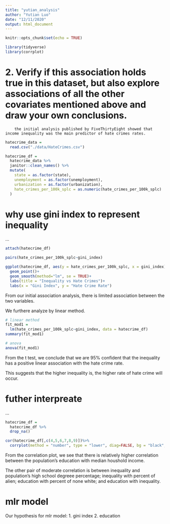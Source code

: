 ```yaml
---
title: "yutian_analysis"
author: "Yutian Luo"
date: "12/11/2020"
output: html_document
---
```


```r
knitr::opts_chunk$set(echo = TRUE)

library(tidyverse)
library(corrplot)
```

# 2. Verify if this association holds true in this dataset, but also explore associations of all the other covariates mentioned above and draw your own conclusions.

        the initial analysis published by FiveThirtyEight showed that income inequality was the main predictor of hate crimes rates.


```r

hatecrime_data = 
  read.csv("./data/HateCrimes.csv")

```


```r

hatecrime_df = 
  hatecrime_data %>% 
  janitor::clean_names() %>% 
  mutate(
    state = as.factor(state),
    unemployment = as.factor(unemployment),
    urbanization = as.factor(urbanization),
    hate_crimes_per_100k_splc = as.numeric(hate_crimes_per_100k_splc)
  )

```

# why use gini index to represent inequality
...

```r

attach(hatecrime_df)

pairs(hate_crimes_per_100k_splc~gini_index)

ggplot(hatecrime_df, aes(y = hate_crimes_per_100k_splc, x = gini_index))+
  geom_point()+
  geom_smooth(method="lm", se = TRUE)+
  labs(title = "Inequality vs Hate Crimes")+
  labs(x = "Gini Index", y = "Hate Crime Rate")


```


From our initial association analysis, there is limited association between the two variables.

We furthere analyze by linear method.

```r

# linear method
fit_mod1 = 
  lm(hate_crimes_per_100k_splc~gini_index, data = hatecrime_df)
summary(fit_mod1)

# anova
anova(fit_mod1)

```

From the t test, we conclude that we are 95% confident that the inequality has a positive linear association with the hate crime rate.

This suggests that the higher inequality is, the higher rate of hate crime will occur.

# futher interpreate
...


```r

hatecrime_df = 
  hatecrime_df %>% 
  drop_na() 

cor(hatecrime_df[,c(4,5,6,7,8,9)])%>%        
  corrplot(method = "number", type = "lower", diag=FALSE, bg = "black", order = "FPC")

```

From the correlation plot, we see that there is relatively higher correlation between the population's education with median houshold income. 

The other pair of moderate correlation is between inequality and population's high school degreee percentage; inequality with percent of alien; education with percent of none white; and education with inequality.

# mlr model
Our hypothesis for mlr model:
1. gini index
2. education






















